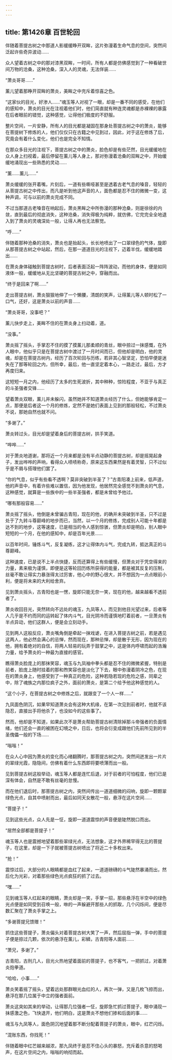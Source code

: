 ```yaml
---
---
---
```

title: 第1426章 百世轮回
---



伴随着菩提古树之中那道人影缓缓睁开双眸，这片弥漫着生命气息的空间，突然间泛起许些奇异波动……

众人望着古树之中的那对漆黑双眸，一时间，所有人都是仿佛感觉到了一种看破世间万物的沧桑，这种沧桑，深入人的灵魂，无法佯装……

“萧炎哥哥……”

薰儿望着那睁开双眸的萧炎，美眸之中充斥着惊喜之色。

“这家伙的目光，好渗人……”魂玉等人对视了一眼，却是一番不同的感受，在他们的感知中，萧炎的目光在注视着他们时，他们简直就有种连灵魂都是赤裸裸的暴露在后者眼前的错觉，这种感觉，让得他们极度的不舒服。

整片空间，一片安静，所有人的目光都是凝固在那身处菩提古树之中的萧炎，能够在菩提树下修炼的人，他们仅仅只在古籍之中见到过，因此，对于这在修炼了后，究竟会有着什么变化，他们也是完全不知情。

在那众多目光的注视下，菩提古树之中的萧炎，脸色却是有些茫然，目光缓缓地在众人身上扫视着，最后停留在薰儿等人身上，那对弥漫着沧桑的双眸之中，开始缓缓地涌现出一些熟悉的灵动……

“薰……薰儿……”

萧炎缓缓的张开着嘴，片刻后，一道有些嘶哑甚至是透着古老气息的嗓音，轻轻的从菩提古树之中传出，而凡是听到他这声音的人，面色都是忍不住的微微一变，这种声调，可与以前的萧炎完成不同。

不过当那道古老嗓音在响起后，萧炎黑眸之中所弥漫的那种沧桑，则是徐徐的内敛，直到最后的彻底消失，这种沧桑，消失得极为纯粹，就仿佛，它完完全全地退入到了萧炎的灵魂深处一般，让得人再也无法察觉。

“呼……”

伴随着那种沧桑的消失，萧炎也是抬起头，长长地喷出了一口翠绿色的气体，旋即从那菩提古树之中站起，然后，在那一道道目光的注视下，迈着半伐，缓缓地踏出……

在萧炎身体碰触到菩提古树时，后者表面泛起一阵阵波动，而他的身体，便是如同液体一般，缓缓地从无比坚硬的菩提古树之中，穿融而出。

“终于是回来了啊……”

走出菩提古树，萧炎狠狠地伸了一个懒腰，清朗的笑声，让得薰儿等人顿时松了一口气，还好，这是萧炎以前的声音……

“萧炎哥哥，没事吧？”

薰儿快步走上，美眸不住的在萧炎身上扫动着，道。

“没事。”

萧炎摇了摇头，手掌忍不住的摸了摸薰儿那柔顺的青丝，眼中掠过一抹感慨，在外人眼中，他似乎只是在菩提古树中渡过了一月时间而已，但他却是明白，他的灵魂，却是在菩提古树内，经历了百次轮回与历练，若非其心智坚定，恐怕早便是迷失在了那等轮回之内，但所幸，最后，他一直坚定着本心，一路走过，最后，方才再度归来。

这短短一月之内，他经历了太多的生死波折，其中种种，惊险程度，不亚于与真正的斗圣强者交锋……

望着萧炎双眼，薰儿并未躲闪，虽然她并不知道萧炎经历了什么，但她能够肯定一点，那便是后者这一个月的修炼，定然不是她们表面上见到的那般轻松，不过萧炎不说，那她自然也就不问。

“多谢了。”

萧炎转过头，目光却是望着身后的菩提古树，拱手笑道。

“哗哗……”

对于萧炎地道谢，那将近一个月来都是没有半点动静的菩提古树，却是摇晃起身子，发出哗哗的声响，看得众人啧啧称奇，原来这东西果然是有着灵智，只不过似乎是不屑与搭理他们罢了。

“你的气息，似乎有些看不透啊？莫非突破到半圣了？”古青阳凑上前来，低声道，他的声音中，有着许些难以置信，因为他发现，他居然完全感觉不到萧炎的气息，这种感觉，就算是一些族中的一些半圣强者，都是未曾给予他过。

“哪有那般容易……”

萧炎摇了摇头，他倒是未曾骗古青阳，现在的他，的确并未突破到半圣，只不过是处于了九转斗尊巅峰的地步而已，当然，以一个月的修炼，完成别人可能十年都是达不到的地步，这等速度，已是相当的令人感到惊骇，但萧炎却是明白，别人眼中短短的一个月，在他的感知中，却是百年光景……

以百年时间，锤炼斗气，反复凝练，这才让得体内斗气，完成九转，抵达真正的斗尊巅峰。

这种速度，已是说不上半点快捷，反而还算得上有些缓慢，但萧炎对于凭空得来的力量，素来极为谨慎，即便是这等轮回历练所获得的能量，都是被其反复的压制，丝毫不敢让得实力暴涨得太过厉害，他心中的野心很大，并不想因为一点点眼前小利，便是将未来的大利给舍弃。

见到萧炎摇头，古青阳也是一愣，旋即只能无奈一笑，现在的他，越来越看不透前者了。

萧炎收回目光，突然转向不远处的魂玉，九凤等人，而见到他目光望过来，后者等人几乎是不约而同的运转起了体内斗气，目光阴冷而谨慎地盯着前者，一旦萧炎有半点异动，他们这群人，便是会立刻动手。

见到两人这般反应，萧炎嘴角倒是牵起一抹戏谑，在进入菩提古树之前，若是遇见这两人，他必然会满心的忌惮，然而现在，那种忌惮，却是散于无形，因为现在的他，拥有着绝对的自信，将两人轻易的玩弄于鼓掌之中，这是体内呼啸而起的浩瀚力量，给予萧炎的一种最为直接的感官。

瞧得萧炎脸庞上的那抹笑容，魂玉与九凤袖中拳头都是忍不住的微微紧握，特别是前者，脸庞上随时挂着的那和煦笑容也是淡化了下去，眼中弥漫着阴冷之色，在现在的萧炎身上，他感受到了一种真正的危险，这种若隐若现的危险之感，同辈之中，除了魂族之内那位疯子之外，面前的萧炎，是第二个给予他这种感觉的人。

“这个小子，在菩提古树之中修炼之后，就跟变了一个人一样……”

九凤面色阴沉，如果早知道萧炎会有这种大机缘，在第一次见到前者时，他就不该隐忍，直接出手将他杀了，也没如今的这些事了。

然而，他却是不知道，如果此次不是萧炎帮助菩提古树清除掉那斗帝强者的负面情绪，他们还会一直的被困在幻境之中，日后，也将会衍变成跟他们先前所见到的半圣傀儡一般的下场……

“嗡嗡！”

在众人心中因为萧炎的变化而心绪翻腾时，那菩提古树之内，突然间迸发出一片片的翠绿光霞，隐隐间，仿佛有着什么东西即将要喷薄而出一般。

见到菩提古树这般举动，魂玉等人都是连忙后退，对于前者的可怕程度，他们已是深有体会，自然是不敢有丝毫的怠慢。

而在他们退后时，那菩提古树之内，突然间传出一道道细微的闷响，旋即一颗颗翠绿色光点，自其中喷射而出，最后如同天女散花一般，悬浮在这片空间……

“菩提子！”

见到这些光点，众人先是一怔，旋即一道道震惊的声音便是陡然脱口而出。

“居然全部都是菩提子！”

魂玉等人也是震撼地望着那些翠绿光点，无法想象，这才外界稀罕得无比的菩提子，在这里，却是一下子就被菩提古树喷出了将近二十多枚出来。

“抢！”

震惊过后，大部分的人眼睛都是血红了起来，一道道磅礴的斗气陡然暴涌而出，然后化为光彩，对着那些绿色光点疯狂的抓了过去。

“嘿……”

见到魂玉等人红起来的眼睛，萧炎却是一笑，手掌一招，那些悬浮在半空中的绿色光点便是如同受到召唤一般，咻的一声躲避开那些人的抓取，几个闪烁间，便是尽数汇聚在了萧炎手掌之上。

“多谢菩提兄馈赠！”

抓住这些菩提子，萧炎偏头对着菩提古树大笑了一声，然后屈指一弹，手中的菩提子便是掠过几颗，依次的悬浮在薰儿，彩鳞，古青阳等人面前……

“萧兄，多谢了。”

古青阳，古刑几人，目光火热地望着面前的菩提子，也不客气，一把抓过，对着萧炎抱拳道。

“哈哈，小事……”

萧炎笑着摇了摇头，望着远处那群眼光血红的人，再次一弹，又是几枚飞掠而出，悬浮在那几位属于中立的强者面前。

萧炎这突如其来的举动，让得那几位强者一怔，旋即急忙抓过菩提子，眼中涌现一抹感激之色，飞快退开，他们明白，这是萧炎不想他们掺和后面的事……

魂玉与九凤等人，面色阴沉地望着那不断分配着菩提子的萧炎，眼中，红芒闪烁。

“混账东西，你找死！”

伴随着眼中红芒越来越浓，那九凤终于是忍不住心头的暴怒，充斥着杀意的怒喝声，在这片空间之内，嗡嗡的响彻而起。